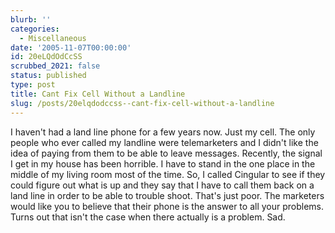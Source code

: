 ```yaml
---
blurb: ''
categories:
  - Miscellaneous
date: '2005-11-07T00:00:00'
id: 20eLQdOdCcSS
scrubbed_2021: false
status: published
type: post
title: Cant Fix Cell Without a Landline
slug: /posts/20elqdodccss--cant-fix-cell-without-a-landline
---
```


I haven't had a land line phone for a few years now. Just my cell.
The only people who ever called my landline were telemarketers and
I didn't like the idea of paying from them to be able to leave
messages. Recently, the signal I get in my house has been horrible.
I have to stand in the one place in the middle of my living room
most of the time. So, I called Cingular to see if they could figure
out what is up and they say that I have to call them back on a land
line in order to be able to trouble shoot. That's just poor. The
marketers would like you to believe that their phone is the answer
to all your problems. Turns out that isn't the case when there
actually is a problem. Sad.
